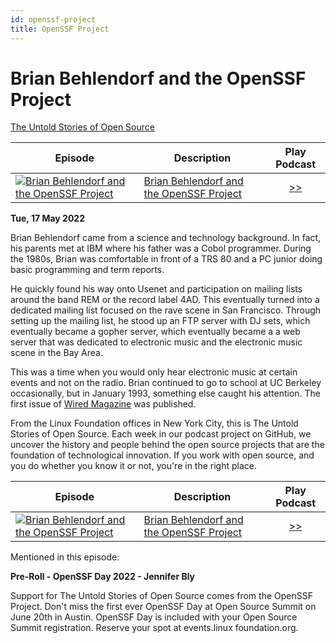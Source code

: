 ```yaml
---
id: openssf-project
title: OpenSSF Project
---
```



# Brian Behlendorf and the OpenSSF Project

<Spotify scsrc={podcasts[1].src} />

[The Untold Stories of Open Source](https://untold-stories-of-open-source.captivate.fm/spotify)

| Episode                                                                                                                            | Description                                                                                         |                         Play Podcast                          |
| ---------------------------------------------------------------------------------------------------------------------------------- | --------------------------------------------------------------------------------------------------- | :-----------------------------------------------------------: |
| [![Brian Behlendorf and the OpenSSF Project](../images/logo-100-100.png)](https://open.spotify.com/episode/0P0cjBDn5nSYPe1i0FrFXr) | [Brian Behlendorf and the OpenSSF Project](https://open.spotify.com/episode/0P0cjBDn5nSYPe1i0FrFXr) | [>>](https://open.spotify.com/episode/0P0cjBDn5nSYPe1i0FrFXr) |

**Tue, 17 May 2022**

Brian Behlendorf came from a science and technology background. In fact, his parents met at IBM where his father was a Cobol programmer. During the 1980s, Brian was comfortable in front of a TRS 80 and a PC junior doing basic programming and term reports.

He quickly found his way onto Usenet and participation on mailing lists around the band REM or the record label 4AD. This eventually turned into a dedicated mailing list focused on the rave scene in San Francisco. Through setting up the mailing list, he stood up an FTP server with DJ sets, which eventually became a gopher server, which eventually became a a web server that was dedicated to electronic music and the electronic music scene in the Bay Area.

This was a time when you would only hear electronic music at certain events and not on the radio. Brian continued to go to school at UC Berkeley occasionally, but in January 1993, something else caught his attention. The first issue of [Wired Magazine](https://www.wired.com/) was published.

From the Linux Foundation offices in New York City, this is The Untold Stories of Open Source. Each week in our podcast project on GitHub, we uncover the history and people behind the open source projects that are the foundation of technological innovation. If you work with open source, and you do whether you know it or not, you're in the right place.

| Episode                                                                                                                            | Description                                                                                         |                         Play Podcast                          |
| ---------------------------------------------------------------------------------------------------------------------------------- | --------------------------------------------------------------------------------------------------- | :-----------------------------------------------------------: |
| [![Brian Behlendorf and the OpenSSF Project](../images/logo-100-100.png)](https://open.spotify.com/episode/0P0cjBDn5nSYPe1i0FrFXr) | [Brian Behlendorf and the OpenSSF Project](https://open.spotify.com/episode/0P0cjBDn5nSYPe1i0FrFXr) | [>>](https://open.spotify.com/episode/0P0cjBDn5nSYPe1i0FrFXr) |

Mentioned in this episode:

**Pre-Roll - OpenSSF Day 2022 - Jennifer Bly**

Support for The Untold Stories of Open Source comes from the OpenSSF Project. Don't miss the first ever OpenSSF Day at Open Source Summit on June 20th in Austin. OpenSSF Day is included with your Open Source Summit registration. Reserve your spot at events.linux foundation.org.
